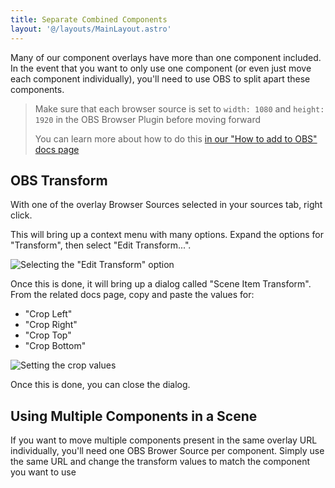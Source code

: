 ```yaml
---
title: Separate Combined Components
layout: '@/layouts/MainLayout.astro'
---
```



Many of our component overlays have more than one component included. In the event that you want to only use one component
(or even just move each component individually), you'll need to use OBS to split apart these components.

> Make sure that each browser source is set to `width: 1080` and `height: 1920` in the OBS Browser Plugin before moving forward
>
> You can learn more about how to do this [in our "How to add to OBS" docs page](/en/streamer-setup/overlays/add-to-scene/)

## OBS Transform

With one of the overlay Browser Sources selected in your sources tab, right click.

This will bring up a context menu with many options. Expand the options for "Transform", then select "Edit Transform...".

<img src={edit_transform_menu} alt='Selecting the "Edit Transform" option'/>

Once this is done, it will bring up a dialog called "Scene Item Transform". From the related docs page, copy and paste the values for:

- "Crop Left"
- "Crop Right"
- "Crop Top"
- "Crop Bottom"

<img src={set_transform} alt="Setting the crop values"/>

Once this is done, you can close the dialog.

## Using Multiple Components in a Scene

If you want to move multiple components present in the same overlay URL individually, you'll need one OBS Brower Source
per component. Simply use the same URL and change the transform values to match the component you want to use
